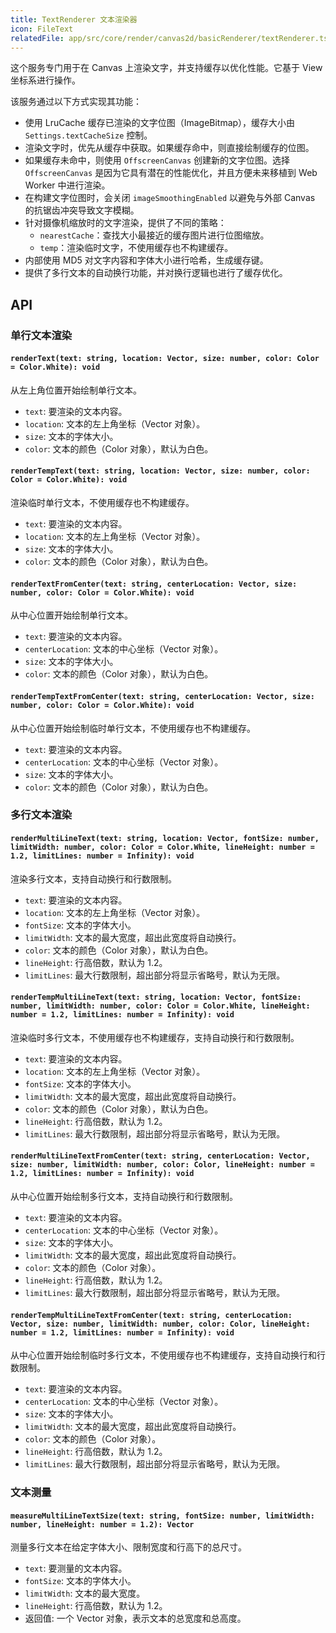 ```yaml
---
title: TextRenderer 文本渲染器
icon: FileText
relatedFile: app/src/core/render/canvas2d/basicRenderer/textRenderer.tsx
---
```


这个服务专门用于在 Canvas 上渲染文字，并支持缓存以优化性能。它基于 View 坐标系进行操作。

该服务通过以下方式实现其功能：
- 使用 LruCache 缓存已渲染的文字位图（ImageBitmap），缓存大小由 `Settings.textCacheSize` 控制。
- 渲染文字时，优先从缓存中获取。如果缓存命中，则直接绘制缓存的位图。
- 如果缓存未命中，则使用 `OffscreenCanvas` 创建新的文字位图。选择 `OffscreenCanvas` 是因为它具有潜在的性能优化，并且方便未来移植到 Web Worker 中进行渲染。
- 在构建文字位图时，会关闭 `imageSmoothingEnabled` 以避免与外部 Canvas 的抗锯齿冲突导致文字模糊。
- 针对摄像机缩放时的文字渲染，提供了不同的策略：
  - `nearestCache`：查找大小最接近的缓存图片进行位图缩放。
  - `temp`：渲染临时文字，不使用缓存也不构建缓存。
- 内部使用 MD5 对文字内容和字体大小进行哈希，生成缓存键。
- 提供了多行文本的自动换行功能，并对换行逻辑也进行了缓存优化。

## API

### 单行文本渲染

#### `renderText(text: string, location: Vector, size: number, color: Color = Color.White): void`

从左上角位置开始绘制单行文本。
- `text`: 要渲染的文本内容。
- `location`: 文本的左上角坐标（Vector 对象）。
- `size`: 文本的字体大小。
- `color`: 文本的颜色（Color 对象），默认为白色。

#### `renderTempText(text: string, location: Vector, size: number, color: Color = Color.White): void`

渲染临时单行文本，不使用缓存也不构建缓存。
- `text`: 要渲染的文本内容。
- `location`: 文本的左上角坐标（Vector 对象）。
- `size`: 文本的字体大小。
- `color`: 文本的颜色（Color 对象），默认为白色。

#### `renderTextFromCenter(text: string, centerLocation: Vector, size: number, color: Color = Color.White): void`

从中心位置开始绘制单行文本。
- `text`: 要渲染的文本内容。
- `centerLocation`: 文本的中心坐标（Vector 对象）。
- `size`: 文本的字体大小。
- `color`: 文本的颜色（Color 对象），默认为白色。

#### `renderTempTextFromCenter(text: string, centerLocation: Vector, size: number, color: Color = Color.White): void`

从中心位置开始绘制临时单行文本，不使用缓存也不构建缓存。
- `text`: 要渲染的文本内容。
- `centerLocation`: 文本的中心坐标（Vector 对象）。
- `size`: 文本的字体大小。
- `color`: 文本的颜色（Color 对象），默认为白色。

### 多行文本渲染

#### `renderMultiLineText(text: string, location: Vector, fontSize: number, limitWidth: number, color: Color = Color.White, lineHeight: number = 1.2, limitLines: number = Infinity): void`

渲染多行文本，支持自动换行和行数限制。
- `text`: 要渲染的文本内容。
- `location`: 文本的左上角坐标（Vector 对象）。
- `fontSize`: 文本的字体大小。
- `limitWidth`: 文本的最大宽度，超出此宽度将自动换行。
- `color`: 文本的颜色（Color 对象），默认为白色。
- `lineHeight`: 行高倍数，默认为 1.2。
- `limitLines`: 最大行数限制，超出部分将显示省略号，默认为无限。

#### `renderTempMultiLineText(text: string, location: Vector, fontSize: number, limitWidth: number, color: Color = Color.White, lineHeight: number = 1.2, limitLines: number = Infinity): void`

渲染临时多行文本，不使用缓存也不构建缓存，支持自动换行和行数限制。
- `text`: 要渲染的文本内容。
- `location`: 文本的左上角坐标（Vector 对象）。
- `fontSize`: 文本的字体大小。
- `limitWidth`: 文本的最大宽度，超出此宽度将自动换行。
- `color`: 文本的颜色（Color 对象），默认为白色。
- `lineHeight`: 行高倍数，默认为 1.2。
- `limitLines`: 最大行数限制，超出部分将显示省略号，默认为无限。

#### `renderMultiLineTextFromCenter(text: string, centerLocation: Vector, size: number, limitWidth: number, color: Color, lineHeight: number = 1.2, limitLines: number = Infinity): void`

从中心位置开始绘制多行文本，支持自动换行和行数限制。
- `text`: 要渲染的文本内容。
- `centerLocation`: 文本的中心坐标（Vector 对象）。
- `size`: 文本的字体大小。
- `limitWidth`: 文本的最大宽度，超出此宽度将自动换行。
- `color`: 文本的颜色（Color 对象）。
- `lineHeight`: 行高倍数，默认为 1.2。
- `limitLines`: 最大行数限制，超出部分将显示省略号，默认为无限。

#### `renderTempMultiLineTextFromCenter(text: string, centerLocation: Vector, size: number, limitWidth: number, color: Color, lineHeight: number = 1.2, limitLines: number = Infinity): void`

从中心位置开始绘制临时多行文本，不使用缓存也不构建缓存，支持自动换行和行数限制。
- `text`: 要渲染的文本内容。
- `centerLocation`: 文本的中心坐标（Vector 对象）。
- `size`: 文本的字体大小。
- `limitWidth`: 文本的最大宽度，超出此宽度将自动换行。
- `color`: 文本的颜色（Color 对象）。
- `lineHeight`: 行高倍数，默认为 1.2。
- `limitLines`: 最大行数限制，超出部分将显示省略号，默认为无限。

### 文本测量

#### `measureMultiLineTextSize(text: string, fontSize: number, limitWidth: number, lineHeight: number = 1.2): Vector`

测量多行文本在给定字体大小、限制宽度和行高下的总尺寸。
- `text`: 要测量的文本内容。
- `fontSize`: 文本的字体大小。
- `limitWidth`: 文本的最大宽度。
- `lineHeight`: 行高倍数，默认为 1.2。
- 返回值: 一个 Vector 对象，表示文本的总宽度和总高度。
